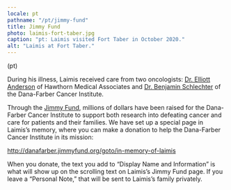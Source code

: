 ```yaml
---
locale: pt
pathname: "/pt/jimmy-fund"
title: Jimmy Fund
photo: laimis-fort-taber.jpg
caption: "pt: Laimis visited Fort Taber in October 2020."
alt: "Laimis at Fort Taber."
---
```


(pt)

During his illness, Laimis received care from two oncologists: [Dr. Elliott
Anderson](https://www.hawthornmed.com/our-providers/anderson/) of Hawthorn
Medical Associates and [Dr. Benjamin
Schlechter](https://www.dana-farber.org/find-a-doctor/benjamin-l-schlechter/)
of the Dana-Farber Cancer Institute.

Through the [Jimmy Fund](http://jimmyfund.org), millions of dollars have been raised for the
Dana-Farber Cancer Institute to support both research into defeating cancer and 
care for patients and their families. We have set up a special page in
Laimis’s memory, where you can make a donation to help the Dana-Farber Cancer
Institute in its mission:

http://danafarber.jimmyfund.org/goto/in-memory-of-laimis

When you donate, the text you add to “Display Name and Information” is what
will show up on the scrolling text on Laimis’s Jimmy Fund page. If you leave a “Personal
Note,” that will be sent to Laimis’s family privately.

